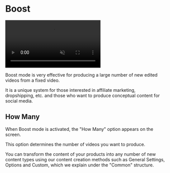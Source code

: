 # Boost

<video autoPlay muted loop controls>
  <source src="/boost.mp4" type="video/mp4" />
  Your browser does not support the video tag.
</video>


Boost mode is very effective for producing a large number of new edited videos from a fixed video.

It is a unique system for those interested in affiliate marketing, dropshipping, etc. and those who want to produce conceptual content for social media.



## How Many

When Boost mode is activated, the "How Many" option appears on the screen.

This option determines the number of videos you want to produce.

You can transform the content of your products into any number of new content types using our content creation methods such as General Settings, 
Options and Custom, which we explain under the "Common" structure.